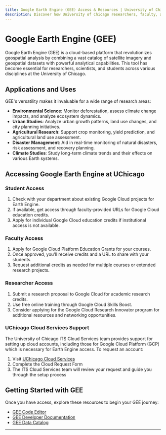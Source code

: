 ```yaml
---
title: Google Earth Engine (GEE) Access & Resources | University of Chicago Geospatial Analysis
description: Discover how University of Chicago researchers, faculty, and students leverage Google Earth Engine (GEE), the cloud-based platform for satellite imagery and geospatial analysis. Learn how to access GEE through UChicago Cloud Services, utilize Google Cloud education credits, and explore key resources like the GEE Code Editor and data catalog for environmental science, urban studies, agriculture, disaster management, and climate research.
---
```


# Google Earth Engine (GEE)

Google Earth Engine (GEE) is a cloud-based platform that revolutionizes geospatial analysis by combining a vast catalog of satellite imagery and geospatial datasets with powerful analytical capabilities. This tool has become essential for researchers, scientists, and students across various disciplines at the University of Chicago.

## Applications and Uses

GEE's versatility makes it invaluable for a wide range of research areas:

- **Environmental Science**: Monitor deforestation, assess climate change impacts, and analyze ecosystem dynamics.
- **Urban Studies**: Analyze urban growth patterns, land use changes, and city planning initiatives.
- **Agricultural Research**: Support crop monitoring, yield prediction, and agricultural land use assessment.
- **Disaster Management**: Aid in real-time monitoring of natural disasters, risk assessment, and recovery planning.
- **Climate Studies**: Study long-term climate trends and their effects on various Earth systems.

## Accessing Google Earth Engine at UChicago

### Student Access
1. Check with your department about existing Google Cloud projects for Earth Engine.
2. If available, get access through faculty-provided URLs for Google Cloud education credits.
3. Apply for individual Google Cloud education credits if institutional access is not available.

### Faculty Access
1. Apply for Google Cloud Platform Education Grants for your courses.
2. Once approved, you'll receive credits and a URL to share with your students.
3. Request additional credits as needed for multiple courses or extended research projects.

### Researcher Access
1. Submit a research proposal to Google Cloud for academic research credits.
2. Use free online training through Google Cloud Skills Boost.
3. Consider applying for the Google Cloud Research Innovator program for additional resources and networking opportunities.

### UChicago Cloud Services Support
The University of Chicago ITS Cloud Services team provides support for setting up cloud accounts, including those for Google Cloud Platform (GCP) which is necessary for Earth Engine access. To request an account:

1. Visit [UChicago Cloud Services](https://cloudservices.its.uchicago.edu/cloud-accounts/)
2. Complete the Cloud Request Form
3. The ITS Cloud Services team will review your request and guide you through the setup process

## Getting Started with GEE

Once you have access, explore these resources to begin your GEE journey:

- [GEE Code Editor](https://code.earthengine.google.com/)
- [GEE Developer Documentation](https://developers.google.com/earth-engine)
- [GEE Data Catalog](https://developers.google.com/earth-engine/datasets)

---
